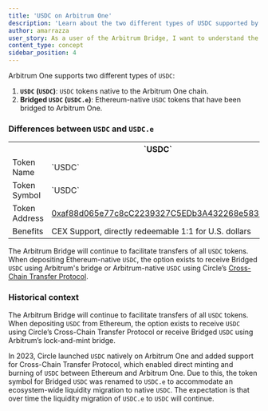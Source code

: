 ```yaml
---
title: 'USDC on Arbitrum One'
description: 'Learn about the two different types of USDC supported by Arbitrum One: Arbitrum-Native USDC and Bridged (from Ethereum) USDC'
author: amarrazza
user_story: As a user of the Arbitrum Bridge, I want to understand the differences between Arbitrum-native USDC and Bridged USDC.
content_type: concept
sidebar_position: 4
---
```


Arbitrum One supports two different types of `USDC`:

1.  **`USDC` (`USDC`)**: `USDC` tokens native to the Arbitrum One chain.
2.  **Bridged `USDC` (`USDC.e`)**: Ethereum-native `USDC` tokens that have been bridged to Arbitrum One.

### Differences between `USDC` and `USDC.e`

<table className="small-table">
  <tr>
    <th></th>
    <th>`USDC`</th>
    <th>Bridged `USDC`</th>
  </tr>
  <tr>
    <td>Token Name</td>
    <td>`USDC`</td>
    <td>Bridged `USDC`</td>
  </tr>
  <tr>
    <td>Token Symbol</td>
    <td>`USDC`</td>
    <td>`USDC.e`</td>
  </tr>
  <tr>
    <td>Token Address</td>
    <td>
      <a href="https://arbiscan.io/token/0xaf88d065e77c8cC2239327C5EDb3A432268e5831">
        0xaf88d065e77c8cC2239327C5EDb3A432268e5831
      </a>
    </td>
    <td>
      <a href="https://arbiscan.io/token/0xff970a61a04b1ca14834a43f5de4533ebddb5cc8">
        0xff970a61a04b1ca14834a43f5de4533ebddb5cc8
      </a>
    </td>
  </tr>
  <tr>
    <td>Benefits</td>
    <td>CEX Support, directly redeemable 1:1 for U.S. dollars</td>
    <td></td>
  </tr>
</table>

The Arbitrum Bridge will continue to facilitate transfers of all `USDC` tokens. When depositing Ethereum-native `USDC`, the option exists to receive Bridged `USDC` using Arbitrum's bridge or Arbitrum-native `USDC` using Circle’s [Cross-Chain Transfer Protocol](https://www.circle.com/en/cross-chain-transfer-protocol).

### Historical context

The Arbitrum Bridge will continue to facilitate transfers of all `USDC` tokens. When depositing `USDC` from Ethereum, the option exists to receive `USDC` using Circle’s Cross-Chain Transfer Protocol or receive Bridged `USDC` using Arbitrum’s lock-and-mint bridge.

In 2023, Circle launched `USDC` natively on Arbitrum One and added support for Cross-Chain Transfer Protocol, which enabled direct minting and burning of `USDC` between Ethereum and Arbitrum One. Due to this, the token symbol for Bridged `USDC` was renamed to `USDC.e` to accommodate an ecosystem-wide liquidity migration to native `USDC`. The expectation is that over time the liquidity migration of `USDC.e` to `USDC` will continue.
